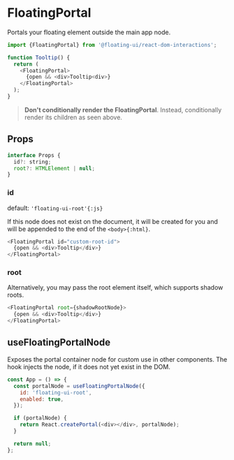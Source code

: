 # FloatingPortal

Portals your floating element outside the main app node.

```js
import {FloatingPortal} from '@floating-ui/react-dom-interactions';

function Tooltip() {
  return (
    <FloatingPortal>
      {open && <div>Tooltip<div>}
    </FloatingPortal>
  );
}
```

> **Don't conditionally render the FloatingPortal**. Instead,
> conditionally render its children as seen above.

## Props

```js
interface Props {
  id?: string;
  root?: HTMLElement | null;
}
```

### id

default: `'floating-ui-root'{:js}`

If this node does not exist on the document, it will be created
for you and will be appended to the end of the `<body>{:html}`.

```js
<FloatingPortal id="custom-root-id">
  {open && <div>Tooltip</div>}
</FloatingPortal>
```

### root

Alternatively, you may pass the root element itself, which
supports shadow roots.

```js
<FloatingPortal root={shadowRootNode}>
  {open && <div>Tooltip</div>}
</FloatingPortal>
```

## useFloatingPortalNode

Exposes the portal container node for custom use in other
components. The hook injects the node, if it does not yet exist
in the DOM.

```js
const App = () => {
  const portalNode = useFloatingPortalNode({
    id: 'floating-ui-root',
    enabled: true,
  });

  if (portalNode) {
    return React.createPortal(<div></div>, portalNode);
  }

  return null;
};
```
